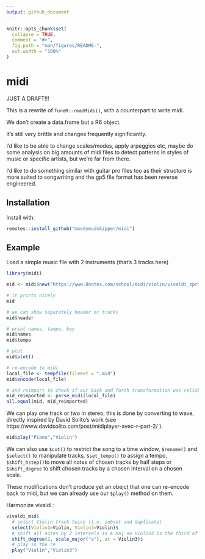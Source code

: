 ```yaml
---
output: github_document
---
```


<!-- README.md is generated from README.Rmd. Please edit that file -->

```r
knitr::opts_chunk$set(
  collapse = TRUE,
  comment = "#>",
  fig.path = "man/figures/README-",
  out.width = "100%"
)
```

# midi

JUST A DRAFT!!!

This is a rewrite of `TuneR::readMidi()`, with a counterpart to write midi.

We don't create a data.frame but a R6 object.

It's still very brittle and changes frequently significantly.

I'd like to be able to change scales/modes, apply arpeggios etc, maybe do some
analysis on big amounts of midi files to detect patterns in styles of music or
specific artists, but we're far from there.

I'd like to do something similar with guitar pro files too as their structure is
more suited to songwriting and the gp5 file format has been reverse engineered.

## Installation

Install with:
``` r
remotes::install_github("moodymudskipper/midi")
```

## Example

Load a simple music file with 2 instruments (that's 3 tracks here) 

```r
library(midi)

mid <- midi$new("https://www.8notes.com/school/midi/violin/vivaldi_spring.mid")

# it prints nicely
mid

# we can show separately header or tracks
mid$header

# print names, tempo, key
mid$names
mid$tempo

# plot
mid$plot()

# re-encode to midi
local_file <- tempfile(fileext = ".mid")
mid$encode(local_file)

# and reimport to check if our back and forth transformation was reliable
mid_reimported <- parse_midi(local_file)
all.equal(mid, mid_reimported)
```

We can play one track or two in stereo, this is done by converting to wave,
directly inspired by David Solito's work 
(see https://www.davidsolito.com/post/midiplayer-avec-r-part-2/ ).

```r
mid$play("Piano","Violin")
```

We can also use `$cut()` to restrict the song to a time window, `$rename()` and `$select()` to manipulate tracks, `$set_tempo()` to assign a tempo,
`$shift_hstep()`to move all notes of chosen tracks by half steps or `$shift_degree`
to shift chosen tracks by a chosen interval on a chosen scale.

These modifications don't produce yet an obejct that one can re-encode back to midi,
but we can already use our `$play()` method on them.

Harmonize vivaldi :

```r
vivaldi_mid$
  # select Violin track twice (i.e. subset and duplicate)
  select(Violin1=Violin, Violin3=Violin)$
  # shift all notes by 2 intervals in A maj so Violin3 is the third of Violin1
  shift_degree(2, scale_major("a"), at = Violin3)$
  # play in the re
  play("Violin","Violin3")
```

